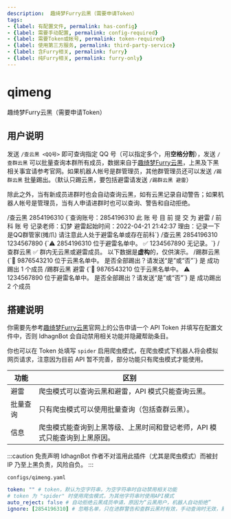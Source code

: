 ```yaml
---
description:  趣绮梦Furry云黑（需要申请Token）
tags:
- {label: 有配置文件, permalink: has-config}
- {label: 需要手动配置, permalink: config-required}
- {label: 需要Token或帐号, permalink: token-required}
- {label: 使用第三方服务, permalink: third-party-service}
- {label: 含Furry相关, permalink: furry}
- {label: 纯Furry相关, permalink: furry-only}
---
```


# qimeng
趣绮梦Furry云黑（需要申请Token）

## 用户说明
发送 `/查云黑 <QQ号>` 即可查询指定 QQ 号（可以指定多个，用**空格分割**），发送 `/查群云黑` 可以批量查询本群所有成员，数据来自于[趣绮梦Furry云黑](https://yunhei.qimeng.fun/)，上黑及下黑相关事宜请参考官网。如果机器人帐号是群管理员，其他群管理员还可以发送 `/踢群云黑` 批量踢出。（默认只踢云黑，要包括避雷请发送 `/踢群云黑 避雷`）

除此之外，当有新成员进群时也会自动查询云黑，如有云黑记录自动警告；如果机器人帐号是管理员，当有人申请进群时也可以查询、警告和自动拒绝。

<Example>
  <Send>/查云黑 2854196310</Send>
  <Recv>
{`查询账号：2854196310
此 账 号 目 前 提 交 为 避雷 / 前科 账 号
记录老师：幻梦
避雷起始时间：2022-04-21 21:42:37
理由：记录一下 是QQ群管家(摊爪)
请注意此人处于避雷名单或存在前科`}
  </Recv>
  <Send>/查云黑 2854196310 1234567890</Send>
  <Recv>
{`⚠️ 2854196310 位于避雷名单中。
✅ 1234567890 无记录。`}
  </Recv>
  <Send>/查群云黑</Send>
  <Recv>✅ 群内无云黑或避雷成员。</Recv>
  <Note>以下数据是<b>虚构</b>的，仅供演示。</Note>
  <Send>/踢群云黑</Send>
  <Recv>
{`🚨 9876543210 位于云黑名单中。
是否全部踢出？请发送“是”或“否”`}
  </Recv>
  <Send>是</Send>
  <Recv>成功踢出 1 个成员</Recv>
  <Send>/踢群云黑 避雷</Send>
  <Recv>
{`🚨 9876543210 位于云黑名单中。
⚠️ 1234567890 位于避雷名单中。
是否全部踢出？请发送“是”或“否”`}
  </Recv>
  <Send>是</Send>
  <Recv>成功踢出 2 个成员</Recv>
</Example>

## 搭建说明
你需要先参考[趣绮梦Furry云黑](https://yunhei.qimeng.fun/)官网上的公告申请一个 API Token 并填写在配置文件中，否则 IdhagnBot 会自动禁用相关功能并隐藏帮助条目。

你也可以在 Token 处填写 `spider` 启用爬虫模式，在爬虫模式下机器人将会模拟网页请求，注意因为目前 API 暂不完善，部分功能只有爬虫模式才能使用。

|功能    |区别                                                                      |
|--------|--------------------------------------------------------------------------|
|避雷    |爬虫模式可以查询云黑和避雷，API 模式只能查询云黑。                        |
|批量查询|只有爬虫模式可以使用批量查询（包括查群云黑）。                            |
|信息    |爬虫模式能查询到上黑等级、上黑时间和登记老师，API 模式只能查询到上黑原因。|

:::caution 免责声明
IdhagnBot 作者不对滥用此插件（尤其是爬虫模式）而被封 IP 乃至上黑负责，风险自负。
:::

`configs/qimeng.yaml`
```yaml
token: "" # token，默认为空字符串，为空字符串时自动禁用相关功能
# token 为 "spider" 时使用爬虫模式，为其他字符串时使用API模式
auto_reject: false # 自动拒绝云黑成员申请，原因为“云黑用户，机器人自动拒绝”
ignore: [2854196310] # 忽略名单，只在进群警告和查群云黑时有效，手动查询时无效，默认忽略Q群管家
```
